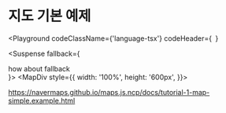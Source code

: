 
# 지도 기본 예제

<Playground 
  codeClassName={'language-tsx'}
  codeHeader={`
  `}
>
  <Suspense fallback={<div>how about fallback</div>}>
    <MapDiv style={{
      width: '100%',
      height: '600px',
    }}>
      <NaverMap />
    </MapDiv>
  </Suspense>
</Playground>

https://navermaps.github.io/maps.js.ncp/docs/tutorial-1-map-simple.example.html